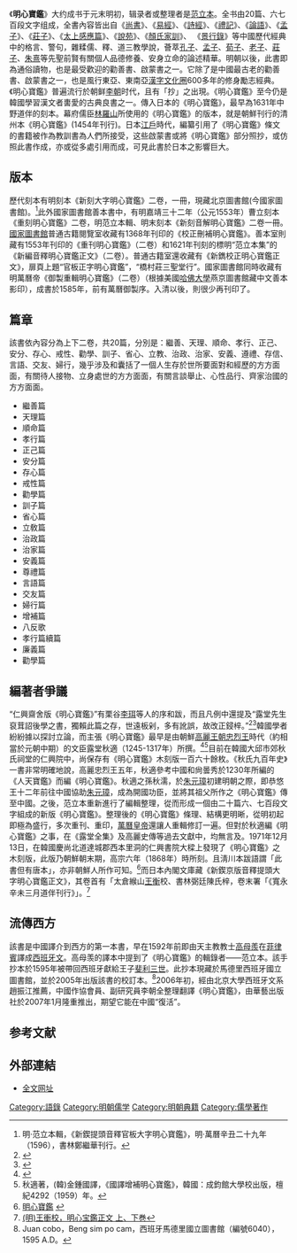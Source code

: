{{Infobox 古籍
|image =
|图像说明=
|全名 = 明心寶鑑
|原名 =
|別名 =
|撰者 = 
|託名作者 =
|編集者 = 
|輯錄者 = 范立本
|成書年代 = 洪武二十六年
|亡佚年代 =
|偽託年代 =
|注解者 = 金赫濟
|篇數 = 20篇
|原書篇數 =
|今本篇數 =
|卷數 = 二卷
|原書卷數 =
|今本卷數 =
|章回 =
|最初著錄 =
|版本 = 明刻本《校正刪補明心寶鑑》
|分類 = 
|题材=
|注疏= 
}}
《'''明心寶鑑'''》大约成书于元末明初，辑录者或整理者是[[范立本|范立本]]。全书由20篇、六七百段文字组成，全書內容皆出自《[[尚書|尚書]]》、《[[易經|易經]]》、《[[詩經|詩經]]》、《[[禮記|禮記]]》、《[[論語|論語]]》、《[[孟子|孟子]]》、《[[莊子|莊子]]》、《[[太上感應篇|太上感應篇]]》、《[[說苑|說苑]]》、《[[顏氏家訓|顏氏家訓]]》、 《[[景行錄|景行錄]]》等中國歷代經典中的格言、警句，雜糅儒、釋、道三教學說，薈萃[[孔子|孔子]]、[[孟子|孟子]]、[[荀子|荀子]]、[[老子|老子]]、[[莊子|莊子]]、[[朱熹|朱熹]]等先聖前賢有關個人品德修養、安身立命的論述精華。明朝以後，此書即為通俗讀物，也是最受歡迎的勸善書、啟蒙書之一。它除了是中國最古老的勸善書、啟蒙書之一，也是風行東亞、東南亞[[漢字文化圈|漢字文化圈]]600多年的修身勵志經典。《明心寶鑑》普遍流行於朝鲜[[李朝|李朝]]时代，且有「抄」之出現。《明心寶鑑》至今仍是韓國學習漢文者軎愛的古典良書之一。傳入日本的《明心寶鑑》，最早為1631年中野道伴的刻本。幕府儒臣[[林羅山|林羅山]]所使用的《明心寶鑑》的版本，就是朝鮮刊行的清州本《明心寶鑑》(1454年刊行)。日本[[江戶|江戶]]時代，編纂引用了《明心寶鑑》條文的書籍被作為教訓書為人們所接受，这些啟蒙書或將《明心寶鑑》部分照抄，或仿照此書作成，亦或從多處引用而成，可見此書於日本之影響巨大。

== 版本 ==
歷代刻本有明刻本《新刻大字明心寶鑑》二卷，一冊，現藏北京圖書館(今國家圖書館)。<ref>明‧范立本輯，《新鍥提頭音釋官板大字明心寶鑑》，明‧萬曆辛丑二十九年（1596），書林鄭繼華刊行。</ref>此外國家圖書館善本書中，有明嘉靖三十二年（公元1553年）曹立刻本《重刻明心寶鑑》二卷，明范立本輯、明末刻本《新刻音解明心寶鑑》二卷一冊。[[中華民國國家圖書館|國家圖書館]]普通古籍閱覽室收藏有1368年刊印的《校正刪補明心寶鑑》。善本室則藏有1553年刊印的《重刊明心寶鑑》（二卷）和1621年刊刻的標明“范立本集”的《新編音釋明心寶鑑正文》（二卷）。普通古籍室還收藏有《新鐫校正明心寶鑑正文》，扉頁上題“官板正字明心寶鑑”，“橋村莊三聖堂行”。國家圖書館同時收藏有明萬曆帝《御製重輯明心寶鑑》（二卷）（根據美國[[哈佛大學|哈佛大學]]燕京圖書館藏中文善本影印），成書於1585年，前有萬曆御製序。入清以後，則很少再刊印了。

== 篇章 ==
該書依內容分為上下二卷，共20篇，分別是：繼善、天理、順命、孝行、正己、安分、存心、戒性、勸學、訓子、省心、立教、治政、治家、安義、遵禮、存信、言語、交友、婦行，幾乎涉及和囊括了一個人生存於世所要面對和經歷的方方面面，有關待人接物、立身處世的方方面面，有關言談舉止、心性品行、齊家治國的方方面面。
*繼善篇        
*天理篇         
*順命篇         
*孝行篇         
*正己篇         
*安分篇         
*存心篇         
*戒性篇         
*勸學篇         
*訓子篇         
*省心篇 
*立敎篇        
*治政篇         
*治家篇         
*安義篇         
*尊禮篇         
*言語篇         
*交友篇         
*婦行篇         
*增補篇         
*八反歌         
*孝行篇續篇 
*廉義篇         
*勸學篇

== 編著者爭議 ==
“仁興齋舍版《明心寶鑑》”有栗谷[[李珥|李珥]]等人的序和跋，而且凡例中還提及“露堂先生裒茸詔後學之書，獨賴此篇之存，世遠板剁，多有訛誤，故改正鋟梓。”<ref>{{Cite web |url=http://simsulbo.egloos.com/10518316 |title=栗谷李珥《明心寶鑑序(명심보감서)》 |accessdate=2014-03-12 |archive-date=2014-03-13 |archive-url=https://web.archive.org/web/20140313031233/http://simsulbo.egloos.com/10518316 |dead-url=no }}</ref><ref>{{Cite web |url=http://edb.kulib.kyoto-u.ac.jp/exhibit/0021/image/06/0021s046.html |title=(高麗)明適,明心宝鑑抄 |accessdate=2014-03-12 |archive-date=2014-03-13 |archive-url=https://web.archive.org/web/20140313031844/http://edb.kulib.kyoto-u.ac.jp/exhibit/0021/image/06/0021s046.html |dead-url=no }}</ref>韓國學者紛紛據以探討立論，而主張《明心寶鑑》最早是由朝鮮[[高麗王朝|高麗王朝]][[忠烈王|忠烈王]]時代（約相當於元朝中期）的文臣露堂秋適（1245-1317年）所撰。<ref>{{Cite web |url=http://www.hanjanews.com/news/articleView.html?idxno=315 |title=明心寶鑑의 編著者 龍仁이 貫鄕인 秋溪秋氏 露堂 秋適先生 |accessdate=2014-03-12 |archive-date=2014-03-13 |archive-url=https://web.archive.org/web/20140313013744/http://www.hanjanews.com/news/articleView.html?idxno=315 |dead-url=no }}</ref><ref>秋適著，(韓)金鍾國譯，《國譯增補明心寶鑑》，韓國：成鈞館大學校出版，檀紀4292（1959）年。</ref>目前在韓國大邱市郊秋氏祠堂的仁興院中，尚保存有《明心寶鑑》木刻版一百六十餘枚。《秋氏九百年史》一書非常明確地說，高麗忠烈王五年，秋適參考中國和尙曇秀於1230年所編的《人天寶鑑》而編《明心寶鑑》。秋適之孫秋濡，於[[朱元璋|朱元璋]]初建明朝之際，即恭悠王十二年前往中國協助[[朱元璋|朱元璋]]，成為開國功臣，並將其祖父所作之《明心寶鑑》傳至中國。之後，范立本重新進行了編輯整理，從而形成一個由二十篇六、七百段文字組成的新版《明心寶鑑》。整理後的《明心寶鑑》條理、結構更明晰，從明初起即極為盛行，多次重刊、重印，[[萬曆皇帝|萬曆皇帝]]還讓人重輯修訂一遍。但對於秋適編《明心寶鑑》之事，在《露堂全集》及高麗史傳等過去文獻中，均無言及。1971年12月13日，在韓國慶尚北道達城郡西本里洞的仁興書院大樑上發現了《明心寶鑑》之木刻版，此版乃朝鮮朝末期，高宗六年（1868年）時所刻。且淸川本跋語謂「此書但有唐本」，亦非朝鮮人所作可知。<ref>[http://encykorea.aks.ac.kr/Contents/Contents?contents_id=E0018312 明心寶鑑] {{Wayback|url=http://encykorea.aks.ac.kr/Contents/Contents?contents_id=E0018312 |date=20140313013606 }}</ref>而日本內閣文庫藏《新鍥京版音釋提頭大字明心寶鑑正文》，其卷首有「太倉緱山[[王衡|王衡]]校、書林弼廷陳氏梓，卷末署「《寬永辛未三月道伴刊行》」。<ref>[http://m.kulib.kyoto-u.ac.jp/webopac/RB00008780 (明)王衝校，明心宝鑑正文 上、下巻]</ref>

== 流傳西方 ==
該書是中國譯介到西方的第一本書，早在1592年前即由天主教教士[[高母羨|高母羨]]在[[菲律賓|菲律賓]]譯成[[西班牙文|西班牙文]]。高母羡的譯本中提到了《明心寶鑑》的輯錄者——范立本。該手抄本於1595年被帶回西班牙獻給王子[[斐利三世|斐利三世]]。此抄本現藏於馬德里西班牙國立圖書館，並於2005年出版該書的校訂本。<ref>Juan cobo，Beng sim po cam，西班牙馬德里國立圖書館（編號6040），1595 A.D。</ref>2006年初，經由北京大學西班牙文系趙振江推薦，中國作協會員、副研究員李朝全整理翻譯《明心寶鑑》，由華藝出版社於2007年1月隆重推出，期望它能在中國“復活”。

==参考文献==
<references/>

==外部連結==
*[http://ctext.org/wiki.pl?if=en&chapter=523440&remap=gb 全文网址] {{Wayback|url=http://ctext.org/wiki.pl?if=en&chapter=523440&remap=gb |date=20191119082833 }}

[[Category:語錄|Category:語錄]]
[[Category:明朝儒学|Category:明朝儒学]]
[[Category:明朝典籍|Category:明朝典籍]]
[[Category:儒學著作|Category:儒學著作]]